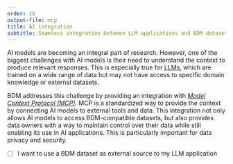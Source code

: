 ```yaml
---
order: 16
output-file: mcp
title: AI integration
subtitle: Seamless integration between LLM applications and BDM datasets
---
```


AI models are becoming an integral part of research. However, one of the biggest challenges with AI models is their need to understand the context to produce relevant responses. This is especially true for <abbr title="Large Language Models">LLMs</abbr>, which are trained on a wide range of data but may not have access to specific domain knowledge or external datasets.

BDM addresses this challenge by providing an integration with [*Model Context Protocol (MCP)*](https://modelcontextprotocol.io). MCP is a standardized way to provide the context by connecting AI models to external tools and data. This integration not only allows AI models to access BDM-compatible datasets, but also provides data owners with a way to maintain control over their data while still enabling its use in AI applications. This is particularly important for data privacy and security.

- [ ] I want to use a BDM dataset as external source to my LLM application
